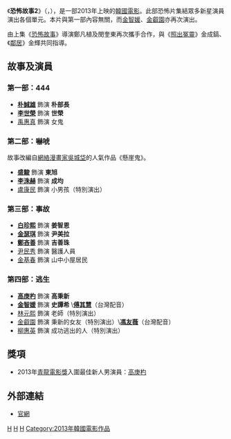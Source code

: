 {{Infobox Film
|name = 恐怖故事2
|image =  
|caption = 
|cn_name  = 
|hk_name  = 
|tw_name  = 一千零一魘：恐懼第二章
|director = [[金成鎬|金成鎬]]、[[金輝|金輝]]、[[鄭凡植|鄭凡植]]、[[閔奎東|閔奎東]]
|producer =
|writer = 
|starring = [[盛駿|盛駿]]、[[李秀赫|李秀赫]]、[[白珍熙|白珍熙]]、<br/>[[金瑟琪|金瑟琪]]、[[鄭仁先|鄭仁先]]、[[高庚杓|高庚杓]]、<br/>[[金智媛|金智媛]]、[[朴誠雄|朴誠雄]]、[[李世榮_(韓國)|李世榮]]
|released = {{KOR}}2013年6月5日
|runtime = 96分鐘
|country = {{KOR}}
|language =[[韓语|韓语]]
|gross = 
|website = [http://horrorstory2.kr/?&t__nil_upper_main=homepage 官方網站]
}}

《'''恐怖故事2'''》（{{lang-ko|'''무서운 이야기 2'''}}，{{lang-en|'''''Horror Stories II'''''}}），是一部2013年上映的[[韓國電影|韓國電影]]。此部恐怖片集結眾多新星演員演出各個單元。本片與第一部內容無關，而[[金智媛|金智媛]]、[[金叡園|金叡園]]亦再次演出。

由上集《[[恐怖故事|恐怖故事]]》導演鄭凡植及閔奎東再次攜手合作，與《[[照出冤靈|照出冤靈]]》金成鎬、《[[鄰居_(電影)|鄰居]]》金輝共同指導。

== 故事及演員 ==
=== 第一部：444 ===
*'''[[朴誠雄|朴誠雄]]''' 飾演 '''朴部長'''
*'''[[李世榮_(韓國)|李世榮]]''' 飾演 '''世榮'''
*[[禹惠真|禹惠真]] 飾演 女鬼

=== 第二部：嚇唬 ===
故事改編自[[计算机网络|網絡]][[漫畫家|漫畫家]][[吳城垈|吳城垈]]的人氣作品《懸崖鬼》。
*'''[[盛駿|盛駿]]''' 飾演 '''東旭'''
*'''[[李洙赫|李洙赫]]''' 飾演 '''成均'''
*[[盧康民|盧康民]] 飾演 小男孩（特別演出）

=== 第三部：事故 ===
*'''[[白珍熙|白珍熙]]''' 飾演 '''姜智恩'''
*'''[[金瑟琪|金瑟琪]]''' 飾演 '''尹美拉'''
*'''[[鄭吝善|鄭吝善]]''' 飾演 '''吉善珠'''
*[[尹民秀|尹民秀]] 飾演 醫護人員
*[[金基春|金基春]] 飾演 山中小屋居民

=== 第四部：逃生 ===
*'''[[高庚杓|高庚杓]]''' 飾演 '''高秉新'''
*'''[[金智媛|金智媛]]''' 飾演 '''史譚希''' \'''[[傅其慧|傅其慧]]'''（台灣配音）
*[[林元熙|林元熙]] 飾演 老師（特別演出）
*[[金叡園|金叡園]] 飾演 秉新的女友（特別演出）\'''[[馮友薇|馮友薇]]'''（台灣配音）
*[[柳惠英|柳惠英]] 飾演 成功逃出的人（特別演出）

== 獎項 ==
*2013年[[青龍電影獎|青龍電影獎]]入圍最佳新人男演員：[[高庚杓|高庚杓]]

== 外部連結 ==
*[https://web.archive.org/web/20130824233447/http://horrorstory2.kr/?&t__nil_upper_main=homepage 官網]{{ko}}

[[Category:韓語電影|H]]
[[Category:韩国恐怖片|H]]
[[Category:改編電影|H]]
[[Category:2013年韓國電影作品|Category:2013年韓國電影作品]]
